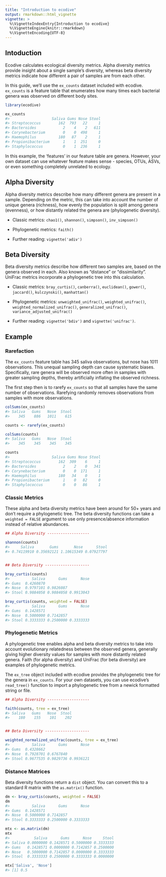 ```yaml
---
title: "Introduction to ecodive"
output: rmarkdown::html_vignette
vignette: >
  %\VignetteIndexEntry{Introduction to ecodive}
  %\VignetteEngine{knitr::rmarkdown}
  %\VignetteEncoding{UTF-8}
---
```



## Intoduction

Ecodive calculates ecological diversity metrics. Alpha diversity metrics
provide insight about a single sample's diversity, whereas beta diversity
metrics indicate how different a pair of samples are from each other.

In this guide, we'll use the `ex_counts` dataset included with ecodive.
`ex_counts` is a feature table that enumerates how many times each bacterial
genera was observed on different body sites.

```r
library(ecodive)

ex_counts
#>                   Saliva Gums Nose Stool
#> Streptococcus        162  793   22     1
#> Bacteroides            2    4    2   611
#> Corynebacterium        0    0  498     1
#> Haemophilus          180   87    2     1
#> Propionibacterium      1    1  251     0
#> Staphylococcus         0    1  236     1
```

In this example, the 'features' in our feature table are genera. However, your 
own dataset can use whatever feature makes sense - species, OTUs, ASVs, or 
even something completely unrelated to ecology.



## Alpha Diversity

Alpha diversity metrics describe how many different genera are present in a
sample. Depending on the metric, this can take into account the number of unique
genera (richness), how evenly the population is split among genera (evenness),
or how distantly related the genera are (phylogenetic diversity).

* Classic metrics: `chao1()`, `shannon()`, `simpson()`, `inv_simpson()`

* Phylogenetic metrics: `faith()`

* Further reading: `vignette('adiv')`


## Beta Diversity

Beta diversity metrics describe how different two samples are, based on the
genera observed in each. Also known as "distance" or "dissimilarity". UniFrac
metrics incorporate a phylogenetic tree into this calculation.

* Classic metrics: `bray_curtis()`, `canberra()`, `euclidean()`, `gower()`, 
`jaccard()`, `kulczynski()`, `manhattan()`

* Phylogenetic metrics: `unweighted_unifrac()`, `weighted_unifrac()`,
`weighted_normalized_unifrac()`, `generalized_unifrac()`,
`variance_adjusted_unifrac()`

* Further reading: `vignette('bdiv')` and `vignette('unifrac')`.



## Example

### Rarefaction

The `ex_counts` feature table has 345 saliva observations, but nose has 1011
observations. This unequal sampling depth can cause systematic biases.
Specifically, rare genera will be observed more often in samples with greater
sampling depths, thereby artificially inflating the observed richness.

The first step then is to rarefy `ex_counts` so that all samples have
the same number of observations. Rarefying randomly removes observations from
samples with more observations.


```r
colSums(ex_counts)
#> Saliva   Gums   Nose  Stool 
#>    345    886   1011    615 

counts <- rarefy(ex_counts)

colSums(counts)
#> Saliva   Gums   Nose  Stool 
#>    345    345    345    345 

counts
#>                   Saliva Gums Nose Stool
#> Streptococcus        162  309    6     1
#> Bacteroides            2    2    0   341
#> Corynebacterium        0    0  171     1
#> Haemophilus          180   34    0     1
#> Propionibacterium      1    0   82     0
#> Staphylococcus         0    0   86     1
```


### Classic Metrics

These alpha and beta diversity metrics have been around for 50+ years and don't
require a phylogenetic tree. The beta diversity functions can take a `weighted =
FALSE` argument to use only presence/absence information instead of relative
abundances.

```r
## Alpha Diversity -------------------

shannon(counts)
#>     Saliva       Gums       Nose      Stool 
#> 0.74119910 0.35692121 1.10615349 0.07927797 


## Beta Diversity --------------------

bray_curtis(counts)
#>          Saliva      Gums      Nose
#> Gums  0.4260870                    
#> Nose  0.9797101 0.9826087          
#> Stool 0.9884058 0.9884058 0.9913043

bray_curtis(counts, weighted = FALSE)
#>          Saliva      Gums      Nose
#> Gums  0.1428571                    
#> Nose  0.5000000 0.7142857          
#> Stool 0.3333333 0.2500000 0.3333333
```


### Phylogenetic Metrics

A phylogenetic tree enables alpha and beta diversity metrics to take into
account evolutionary relatedness between the observed genera, generally giving
higher diversity values for samples with more distantly related genera. Faith
(for alpha diversity) and UniFrac (for beta diversity) are examples of
phylogenetic metrics.

The `ex_tree` object included with ecodive provides the phylogenetic tree for
the genera in `ex_counts`. For your own datasets, you can use ecodive's
`read_tree()` function to import a phylogenetic tree from a newick formatted
string or file.


```r
## Alpha Diversity -------------------

faith(counts, tree = ex_tree)
#> Saliva   Gums   Nose  Stool 
#>    180    155    101    202 


## Beta Diversity --------------------

weighted_normalized_unifrac(counts, tree = ex_tree)
#>          Saliva      Gums      Nose
#> Gums  0.4328662                    
#> Nose  0.7928701 0.6767840          
#> Stool 0.9677535 0.9829736 0.9936121
```


### Distance Matrices

Beta diversity functions return a `dist` object. You can convert this to a
standard R matrix with the `as.matrix()` function.

```r
dm <- bray_curtis(counts, weighted = FALSE)
dm
#>          Saliva      Gums      Nose
#> Gums  0.1428571                    
#> Nose  0.5000000 0.7142857          
#> Stool 0.3333333 0.2500000 0.3333333

mtx <- as.matrix(dm)
mtx
#>           Saliva      Gums      Nose     Stool
#> Saliva 0.0000000 0.1428571 0.5000000 0.3333333
#> Gums   0.1428571 0.0000000 0.7142857 0.2500000
#> Nose   0.5000000 0.7142857 0.0000000 0.3333333
#> Stool  0.3333333 0.2500000 0.3333333 0.0000000

mtx['Saliva', 'Nose']
#> [1] 0.5
```
